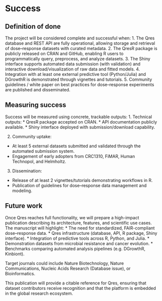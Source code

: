 # Success

## Definition of done
The project will be considered complete and successful when:
1. The Qres database and REST API are fully operational, allowing storage and retrieval of dose–response datasets with curated metadata.
2. The QresR package is publicly released on CRAN and GitHub, enabling R users to programmatically query, preprocess, and analyze datasets.
3. The Shiny interface supports automated data submission (with validation) and interactive download/visualization of raw data and fitted models.
4. Integration with at least one external predictive tool (Python/Julia) and DGrowthR is demonstrated through vignettes and tutorials.
5. Community guidelines / white paper on best practices for dose–response experiments are published and disseminated.

## Measuring success
Success will be measured using concrete, trackable outputs:
1. Technical outputs:
* QresR package accepted on CRAN.
* API documentation publicly available.
* Shiny interface deployed with submission/download capability.

2. Community uptake:
* At least 5 external datasets submitted and validated through the automated submission system.
* Engagement of early adopters from CRC1310, FiMAR, Human Technopol, and Helmholtz.

3. Dissemination:
* Release of at least 2 vignettes/tutorials demonstrating workflows in R.
* Publication of guidelines for dose–response data management and modeling.

## Future work
Once Qres reaches full functionality, we will prepare a high-impact publication describing its architecture, features, and scientific use cases. The manuscript will highlight:
* The need for standardized, FAIR-compliant dose–response data.
* Qres infrastructure (database, API, R package, Shiny interface).
* Integration of predictive tools across R, Python, and Julia.
* Demonstration datasets from microbial resistance and cancer evolution.
* Benchmarks comparing automated analysis pipelines (e.g. DGrowthR, Kinbiont).

Target journals could include Nature Biotechnology, Nature Communications, Nucleic Acids Research (Database issue), or Bioinformatics.

This publication will provide a citable reference for Qres, ensuring that dataset contributors receive recognition and that the platform is embedded in the global research ecosystem.